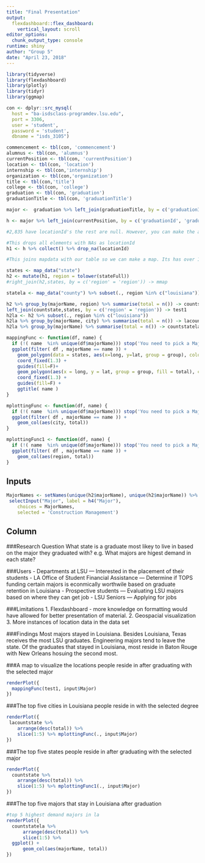 ```yaml
---
title: "Final Presentation"
output: 
  flexdashboard::flex_dashboard:
    vertical_layout: scroll
editor_options: 
  chunk_output_type: console
runtime: shiny
author: "Group 5"
date: "April 23, 2018"
---
```

```r
library(tidyverse)
library(flexdashboard)
library(plotly)
library(tidyr)
library(ggmap)
```

```r
con <- dplyr::src_mysql(
  host = "ba-isdsclass-programdev.lsu.edu",
  port = 3306,
  user = 'student',
  password = 'student',
  dbname = "isds_3105") 
```

```r
commencement <- tbl(con, 'commencement')
alumnus <- tbl(con, 'alumnus')
currentPosition <- tbl(con, 'currentPosition')
location <- tbl(con, 'location')
internship <- tbl(con,'internship')
organization <- tbl(con,'organization')
title <- tbl(con,'title')
college <- tbl(con, 'college')
graduation <- tbl(con, 'graduation')
graduationTitle <- tbl(con, 'graduationTitle')
```

```r
major <-  graduation %>% left_join(graduationTitle, by = c('graduationId', 'graduationId')) %>% left_join(title, by = c('idTitle', 'idTitle')) %>% select(graduationId, majorName)

h <- major %>% left_join(currentPosition, by = c('graduationId', 'graduationId')) %>% select(graduationId, majorName, locationId) %>% left_join(location, by =c('locationId', 'locationId')) 

#2,835 have locationId's the rest are null. However, you can make the assumption to the organizationId accordingly. 
```

```r
#This drops all elements with NAs as locationId
h1 <- h %>% collect() %>% drop_na(locationId)
```

```r
#This joins mapdata with our table so we can make a map. Its has over 1 million element though so im not sure if its 100% correct.

states <- map_data("state")
h2 <- mutate(h1, region = tolower(stateFull)) 
#right_join(h2,states, by = c('region' = 'region')) -> mmap
```

```r
statela <- map_data("county") %>% subset(., region %in% c("louisiana"))
```

```r
h2 %>% group_by(majorName, region) %>% summarise(total = n()) -> countstate
left_join(countstate,states, by = c('region' = 'region')) -> test1
h2la <- h2 %>% subset(., region %in% c("louisiana"))
h2la %>% group_by(majorName, city) %>% summarise(total = n()) -> lacountstate
h2la %>% group_by(majorName) %>% summarise(total = n()) -> countstatela
```

```r
mappingFunc <- function(df, name) {
  if (!( name  %in% unique(df$majorName))) stop('You need to pick a Major within those avaialble in the dataset')
  ggplot(filter( df , majorName == name )) +
    geom_polygon(data = states, aes(x=long, y=lat, group = group), color = "black") +
    coord_fixed(1.3) +
    guides(fill=F)+
    geom_polygon(aes(x = long, y = lat, group = group, fill = total), color = "black") + 
    coord_fixed(1.3) +
    guides(fill=F) +
    ggtitle( name )
}
```

```r

mplottingFunc <- function(df, name) {
  if (!( name  %in% unique(df$majorName))) stop('You need to pick a Major within those avaialble in the dataset')
  ggplot(filter( df , majorName == name )) +
    geom_col(aes(city, total))
}
```

```r
mplottingFunc1 <- function(df, name) {
  if (!( name  %in% unique(df$majorName))) stop('You need to pick a Major within those avaialble in the dataset')
  ggplot(filter( df , majorName == name )) +
    geom_col(aes(region, total))
}
```



 
Inputs {.sidebar}
-------------------------------------

```r
MajorNames <- setNames(unique(h2$majorName), unique(h2$majorName)) %>% as.list()
 selectInput("Major", label = h4("Major"), 
    choices = MajorNames, 
    selected = 'Construction Management')
```

Column {data-width=600}
-------------------------------------
###Research Question
What state is a graduate most likey to live in based on the major they graduated with? e.g. What majors are higest demand in each state?

###Users
- Departments at LSU
  --- Interested in the placement of their students
- LA Office of Student Financial Assistance
  --- Determine if TOPS funding certain majors is econmically worthwile based on graduate retention in        Louisiana
- Prospective students
  --- Evaluating LSU majors based on where they can get job
- LSU Seniors
  --- Applying for jobs

###Limitations
1. Flexdashboard - more knowledge on formatting would have allowed for better presentation of material.
2. Geospacial visualization
3. More instances of location data in the data set

###Findings
Most majors stayed in Louisiana.
Besides Louisiana, Texas receives the most LSU graduates.
Engineering majors tend to leave the state.
Of the graduates that stayed in Louisiana, most reside in Baton Rouge with New Orleans hosuing the second most.

###A map to visualize the locations people reside in after graduating with the selected major
```r
renderPlot({
  mappingFunc(test1, input$Major)
})
```

###The top five cities in Louisiana people reside in with the selected degree
```r
renderPlot({
 lacountstate %>% 
    arrange(desc(total)) %>%
    slice(1:5) %>% mplottingFunc(., input$Major)
})
```

###The top five states people reside in after graduating with the selected major
```r
renderPlot({
  countstate %>%
    arrange(desc(total)) %>%
    slice(1:5) %>% mplottingFunc1(., input$Major)
})
```

###The top five majors that stay in Louisiana after graduation
```r
#top 5 highest demand majors in la
renderPlot({
  countstatela %>% 
      arrange(desc(total)) %>%
      slice(1:5) %>%
  ggplot() +
      geom_col(aes(majorName, total))
})
```


